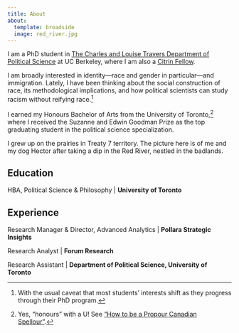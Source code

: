```yaml
---
title: About
about:
  template: broadside
  image: red_river.jpg
---
```


I am a PhD student in [The Charles and Louise Travers Department of Political Science](https://polisci.berkeley.edu/) at UC Berkeley, where I am also a [Citrin Fellow](https://citrincenter.berkeley.edu/graduate-programs/).

I am broadly interested in identity---race and gender in particular---and immigration. Lately, I have been thinking about the social construction of race, its methodological implications, and how political scientists can study racism without reifying race.[^1]

[^1]: With the usual caveat that most students' interests shift as they progress through their PhD program.

I earned my Honours Bachelor of Arts from the University of Toronto,[^2] where I received the Suzanne and Edwin Goodman Prize as the top graduating student in the political science specialization.

[^2]: Yes, "honours" with a U! See ["How to be a Propour Canadian Spellour"](https://web.archive.org/web/20200809210544/http://homes.chass.utoronto.ca/~sousa/spelling.html).

I grew up on the prairies in Treaty 7 territory. The picture here is of me and my dog Hector after taking a dip in the Red River, nestled in the badlands.

## Education

HBA, Political Science & Philosophy \| **University of Toronto**

## Experience

Research Manager & Director, Advanced Analytics \| **Pollara Strategic Insights**

Research Analyst \| **Forum Research**

Research Assistant \| **Department of Political Science, University of Toronto**
